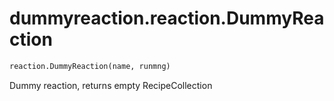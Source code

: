 # dummyreaction.reaction.DummyReaction { #dummyreaction.reaction.DummyReaction }

```python
reaction.DummyReaction(name, runmng)
```

Dummy reaction, returns empty RecipeCollection